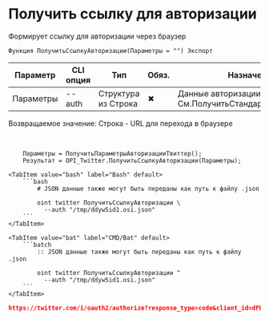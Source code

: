 ﻿---
sidebar_position: 1
description: Получить ссылку для авторизации и другие функции для работы с Twitter в Открытом пакете интеграций - бесплатной open-source библиотеке интеграций для 1С:Предприятие 8, OneScript и CLI
keywords: [1C, 1С, 1С:Предприятие, 1С:Предприятие 8.3, API, Интеграция, Сервисы, Обмен, OneScript, CLI, Twitter]
---


# Получить ссылку для авторизации
 Формирует ссылку для авторизации через браузер



`Функция ПолучитьСсылкуАвторизации(Параметры = "") Экспорт`

  | Параметр | CLI опция | Тип | Обяз. | Назначение |
  |-|-|-|-|-|
  | Параметры | --auth | Структура из Строка | &#x2716; | Данные авторизации. См.ПолучитьСтандартныеПараметры |

  
  Возвращаемое значение:   Строка -  URL для перехода в браузере

<br/>




```bsl title="Пример использования для 1С:Предприятие/OneScript"
    Параметры = ПолучитьПараметрыАвторизацииТвиттер();
    Результат = OPI_Twitter.ПолучитьСсылкуАвторизации(Параметры);
```
    

 <Tabs>
  
    <TabItem value="bash" label="Bash" default>
        ```bash
            # JSON данные также могут быть переданы как путь к файлу .json
            
            oint twitter ПолучитьСсылкуАвторизации \
              --auth "/tmp/ddyw5id1.osi.json"
        ```
    </TabItem>
  
    <TabItem value="bat" label="CMD/Bat" default>
        ```batch
            :: JSON данные также могут быть переданы как путь к файлу .json
            
            oint twitter ПолучитьСсылкуАвторизации ^
              --auth "/tmp/ddyw5id1.osi.json"
        ```
    </TabItem>
</Tabs>


```json title="Результат"
https://twitter.com/i/oauth2/authorize?response_type=code&client_id=dFBPVWVadDZzeTZMeUNZaEd4Y086MTpjaQ&redirect_uri=https://hut.openintegrations.dev/melezh/6ad91cc8b&scope=tweet.read%20tweet.write%20tweet.moderate.write%20users.read%20follows.read%20follows.write%20offline.access%20space.read%20mute.read%20mute.write%20like.read%20like.write%20list.read%20list.write%20block.read%20block.write%20bookmark.read%20bookmark.write&state=state&code_challenge=challenge&code_challenge_method=plain
```
